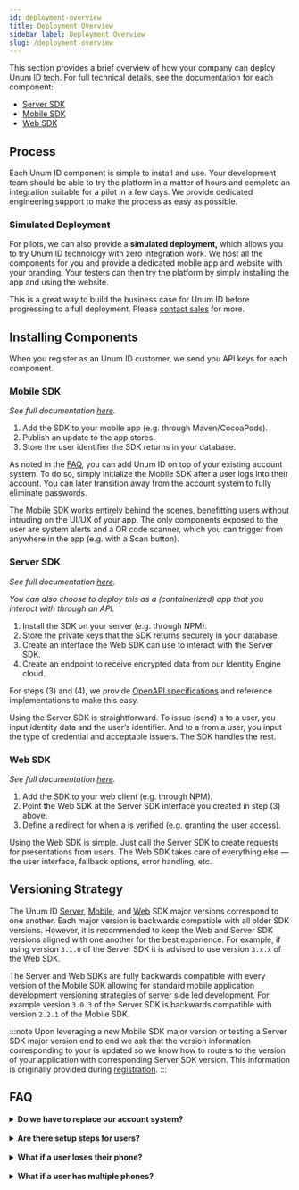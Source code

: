 ```yaml
---
id: deployment-overview
title: Deployment Overview
sidebar_label: Deployment Overview
slug: /deployment-overview
---
```



This section provides a brief overview of how your company can deploy Unum ID tech. For full technical details, see the documentation for each component:
- [Server SDK](/server-sdk)
- [Mobile SDK](/mobile-sdk)
- [Web SDK](/web-sdk)

## Process 

Each Unum ID component is simple to install and use. Your development team should be able to try the platform in a matter of hours and complete an integration suitable for a pilot in a few days. We provide dedicated engineering support to make the process as easy as possible.

### Simulated Deployment

For pilots, we can also provide a ​**simulated deployment,** which allows you to try Unum ID technology with zero integration work. We host all the components for you and provide a dedicated mobile app and website with your branding. Your testers can then try the platform by simply installing the app and using the website. 

This is a great way to build the business case for Unum ID before progressing to a full deployment. Please ​[contact sales​](mailto:sales@Unum.ID) for more.

## Installing Components

When you register as an Unum ID customer, we send you API keys for each component.

### Mobile SDK

*See full documentation [here](/mobile-sdk-overview).*

1. Add the SDK to your mobile app (e.g. through Maven/CocoaPods).
2. Publish an update to the app stores.
3. Store the user identifier the SDK returns in your database.

As noted in the [​FAQ​](#faq), you can add Unum ID on top of your existing account system. To do so, simply initialize the Mobile SDK after a user logs into their account. You can later transition away from the account system to fully eliminate passwords.

The Mobile SDK works entirely behind the scenes, benefitting users without intruding on the UI/UX of your app. The only components exposed to the user are system alerts and a QR code scanner, which you can trigger from anywhere in the app (e.g. with a Scan button).

### Server SDK

*See full documentation [here](/server-sdk).*

*You can also choose to deploy this as a (containerized) app that you interact with through an API.*

1. Install the SDK on your server (e.g. through NPM).
2. Store the private keys that the SDK returns securely in your database.
3. Create an interface the Web SDK can use to interact with the Server SDK.
4. Create an endpoint to receive encrypted data from our Identity Engine cloud.

For steps (3) and (4), we provide [OpenAPI specifications](https://gist.github.com/UnumIDAdmin/a81ffe5bd383b1ec36cb1b6bb1ccd26e) and reference implementations to make this easy.

Using the Server SDK is straightforward. To issue (send) a <Tip type="credential"/> to a user, you input identity data and the user’s identifier. And to <Tip type="request"/> a <Tip type="presentation"/> from a user, you input the type of credential and acceptable <Tip type="issuer">issuers</Tip>. The SDK handles the rest.

### Web SDK

*See full documentation [here](/web-sdk).*

1. Add the SDK to your web client (e.g. through NPM).
2. Point the Web SDK at the Server SDK interface you created in step (3) above.
3. Define a redirect for when a <Tip type="presentation"/> is verified (e.g. granting the user access).

Using the Web SDK is simple. Just call the Server SDK to create <Tip type="request">requests</Tip> for presentations from users. The Web SDK takes care of everything else — the user interface, fallback options, error handling, etc.

## Versioning Strategy
The Unum ID [Server](/server-sdk), [Mobile](/mobile-sdk-overview), and [Web](/web-sdk) SDK major versions correspond to one another. Each major version is backwards compatible with all older SDK versions. However, it is recommended to keep the Web and Server SDK versions aligned with one another for the best experience. For example, if using version `3.1.0` of the Server SDK it is advised to use version `3.x.x` of the Web SDK.

The Server and Web SDKs are fully backwards compatible with every version of the Mobile SDK allowing for standard mobile application development versioning strategies of server side led development.
For example version `3.0.3` of the Server SDK is backwards compatible with version `2.2.1` of the Mobile SDK.

:::note
Upon leveraging a new Mobile SDK major version or testing a Server SDK major version end to end we ask that the version information corresponding to your <a href="/terminology#verifier"><Tip type="verifier"/></a> is updated so we know how to route <a href="/terminology#presentation"><Tip type="presentation"/></a>s to the version of your application with corresponding Server SDK version. This information is originally provided during [registration](https://docs.unum.id/server-sdk#registerverifier).
:::

## FAQ 

<details>
  <summary>
  <b>Do we have to replace our account system?</b>
  </summary>
  <br/>
  <p>
    <b>No.</b> Unum ID can sit on top of your existing account system, facilitating a gradual transition away from passwords. You don’t have to eliminate them right away, or ever if you prefer.
  </p>
  <p>
    We recommend first using Unum ID as a second step in the authentication process, on top of your existing account system. Then, you can gradually replace that system entirely to fully eliminate passwords and remove the weak link.
  </p>
</details>
<br/>
<details>
  <summary>
  <b>Are there setup steps for users?</b>
  </summary>
  <br/>
  <p>
    <b>No, for users everything works automatically, behind the scenes.</b> When you set up Unum ID, you add our Mobile SDK to your app and publish an update to the app store. The next time the user opens the app, they’ll have all the functionality Unum ID provides without having to do anything. It’s just like a normal feature update.
  </p>
</details>
<br/>
<details>
  <summary>
  <b>What if a user loses their phone?</b>
  </summary>
  <br/>
  <p>
    <b>Not a problem.</b> The user’s app is backed up, and they can remotely deactivate their lost phone, just like they can cancel a credit card.
  </p>
  <p>
    The default backup is to the user’s iCloud (on iOS) or Google Drive (on Android) account, so when they get a new phone everything will work like before. We also provide an easy way for you to store a backup on the user’s behalf.
  </p>
  <p>
    Unum ID requires that the user has a device biometric and passcode set up. Lost phones that have these enabled are extremely secure. (Even the FBI couldn’t break into an iPhone.) But for extra protection, we provide a way for the user to remotely deactivate the app on the lost phone, making it useless even if an attacker breaks through the biometric. And for ultimate protection, the user can choose to remotely erase their device.
  </p>
</details>
<br/>
<details>
  <summary>
  <b>What if a user has multiple phones?</b>
  </summary>
  <br/>
  <p>
    <b>They can use all of them</b> and keep them synchronized.
  </p>
</details>